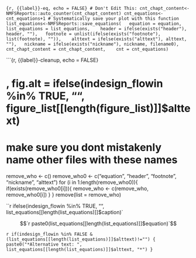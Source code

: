 


```{r, {{label}}-eq, echo = FALSE}
# Don't Edit This:
cnt_chapt_content<-NMFSReports::auto_counter(cnt_chapt_content)
cnt_equations<-cnt_equations+1
# Systematically save your plot with this function
list_equations<-NMFSReports::save_equations(
  equation = equation, 
  list_equations = list_equations, 
  header = ifelse(exists("header"), header, ""),
  footnote = unlist(ifelse(exists("footnote"), list(footnote), "")), 
  alttext = ifelse(exists("alttext"), alttext, ""),
  nickname = ifelse(exists("nickname"), nickname, filename0),
  cnt_chapt_content = cnt_chapt_content, 
  cnt = cnt_equations)
```


```{r, {{label}}-cleanup, echo = FALSE}

# , fig.alt = ifelse(indesign_flowin %in% TRUE, "", figure_list[[length(figure_list)]]$alttext)

# make sure you dont mistakenly name other files with these names
remove_who <- c()
remove_who0 <- c("equation", "header", "footnote", "nickname", "alttext")
for (i in 1:length(remove_who0)){
  if(exists(remove_who0[i])){
    remove_who <- c(remove_who, remove_who0[i])
  }
}
remove(list = remove_who)

```
`r ifelse(indesign_flowin %in% TRUE, "", list_equations[[length(list_equations)]]$caption)`

$$`r paste0(list_equations[[length(list_equations)]]$equation)`$$

`r if(indesign_flowin %in% FALSE & (list_equations[[length(list_equations)]]$alttext)!="") { paste0("*Alternative text: ", list_equations[[length(list_equations)]]$alttext, "*") } `
